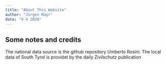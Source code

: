 ```yaml
---
title: "About This Website"
author: "Jürgen Mayr"
date: "9 4 2020"
---
```


## Some notes and credits

The national data source is the github repository Umberto Rosini. The local data of South Tyrol is providet by the daily Zivilschutz publication
